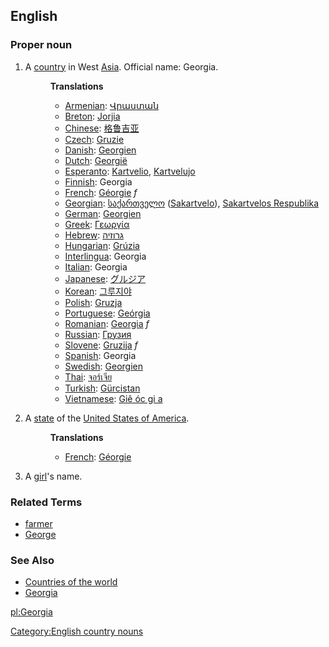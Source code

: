 ==English==

===Proper noun===

# A [[country]] in West [[Asia]]. Official name: Georgia.
#:'''Translations'''
#:*[[Armenian]]: [[Վրաստան]]
#:*[[Breton]]: [[Jorjia]]
#:*[[Chinese]]: [[格鲁吉亚]]
#:*[[Czech]]: [[Gruzie]]
#:*[[Danish]]: [[Georgien]]
#:*[[Dutch]]: [[Georgië]]
#:*[[Esperanto]]: [[Kartvelio]], [[Kartvelujo]]
#:*[[Finnish]]: Georgia
#:*[[French]]: [[Géorgie]] ''f''
#:*[[Georgian]]: [[საქართველო]] ([[Sakartvelo]]), [[Sakartvelos Respublika]]
#:*[[German]]: [[Georgien]]
#:*[[Greek]]: [[Γεωργία]]
#:*[[Hebrew]]: [[גרוזיה]]
#:*[[Hungarian]]: [[Grúzia]]
#:*[[Interlingua]]: Georgia
#:*[[Italian]]: Georgia
#:*[[Japanese]]: [[グルジア]]
#:*[[Korean]]: [[그루지야]]
#:*[[Polish]]: [[Gruzja]]
#:*[[Portuguese]]: [[Geórgia]]
#:*[[Romanian]]: [[Georgia]] ''f''
#:*[[Russian]]: [[Грузия]]
#:*[[Slovene]]: [[Gruzija]] ''f''
#:*[[Spanish]]: Georgia
#:*[[Swedish]]: [[Georgien]]
#:*[[Thai]]: [[จอร์เจีย]]
#:*[[Turkish]]: [[Gürcistan]]
#:*[[Vietnamese]]: [[Giê óc gi a]]
# A [[state]] of the [[United States of America]].
#:'''Translations'''
#:*[[French]]: [[Géorgie]]
# A [[girl]]'s name.

===Related Terms===
*[[farmer]]
*[[George]]

===See Also===
*[[Countries of the world]]
*[[w:Georgia (country)|Georgia]]
[[Category:English country nouns]]

[[pl:Georgia]]